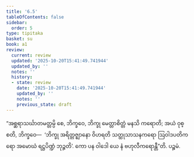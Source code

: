 ```yaml
---
title: '6.5'
tableOfContents: false
sidebar:
  order: 5
type: tipitaka
basket: su
book: a1
review:
  current: review
  updated: '2025-10-20T15:41:49.741944'
  updated_by: ''
  notes: ''
  history:
  - state: review
    date: '2025-10-20T15:41:49.741944'
    updated_by: ''
    notes: ''
    previous_state: draft
---
```



<DynamicBreadcrumb />


<ReviewStatus review={frontmatter.review} showDetails={true} />

<HypothesisAnnotation frontmatter={frontmatter} />

<Division number="55" book="a1" e="ch" v="15" p="10">

<Paragraph number="116" book="a1">
“အစ္ဆရာသင်္ဃာတမတ္တမ္ပိ စေ, ဘိက္ခဝေ, ဘိက္ခု မေတ္တာစိတ္တံ မနသိ ကရောတိ; အယံ ဝုစ္စတိ, ဘိက္ခဝေ—  ‘ဘိက္ခု အရိတ္တဇ္ဈာနော ဝိဟရတိ သတ္ထုသာသနကရော ဩဝါဒပတိကရော အမောဃံ ရဋ္ဌပိဏ္ဍံ ဘုဉ္ဇတိ’. ကော ပန ဝါဒေါ ယေ နံ ဗဟုလီကရောန္တီ”တိ.

</Paragraph>
</Division>

<Paragraph number="117" type="center" book="a1">
ပဉ္စမံ.
</Paragraph>